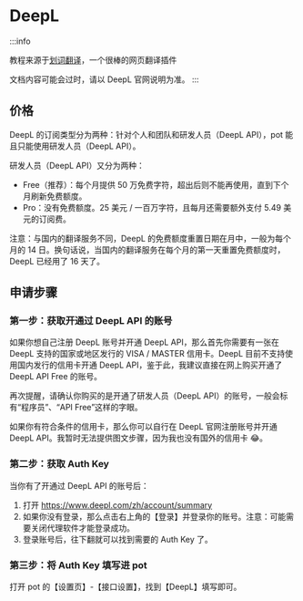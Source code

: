 # DeepL

:::info

教程来源于[划词翻译](https://hcfy.app/)，一个很棒的网页翻译插件

文档内容可能会过时，请以 DeepL 官网说明为准。
:::

## 价格

DeepL 的订阅类型分为两种：针对个人和团队和研发人员（DeepL API），pot 能且只能使用研发人员（DeepL API）。

研发人员（DeepL API）又分为两种：

- Free（推荐）：每个月提供 50 万免费字符，超出后则不能再使用，直到下个月刷新免费额度。
- Pro：没有免费额度。25 美元 / 一百万字符，且每月还需要额外支付 5.49 美元的订阅费。

注意：与国内的翻译服务不同，DeepL 的免费额度重置日期在月中，一般为每个月的 14 日。换句话说，当国内的翻译服务在每个月的第一天重置免费额度时，DeepL 已经用了 16 天了。

## 申请步骤

### 第一步：获取开通过 DeepL API 的账号

如果你想自己注册 DeepL 账号并开通 DeepL API，那么首先你需要有一张在 DeepL 支持的国家或地区发行的 VISA / MASTER 信用卡。DeepL 目前不支持使用国内发行的信用卡开通 DeepL API，鉴于此，我建议直接在网上购买开通了 DeepL API Free 的账号。

再次提醒，请确认你购买的是开通了研发人员（DeepL API）的账号，一般会标有“程序员”、“API Free”这样的字眼。

如果你有符合条件的信用卡，那么你可以自行在 DeepL 官网注册账号并开通 DeepL API。我暂时无法提供图文步骤，因为我也没有国外的信用卡 😂。

### 第二步：获取 Auth Key

当你有了开通过 DeepL API 的账号后：

1. 打开 https://www.deepl.com/zh/account/summary
2. 如果你没有登录，那么点击右上角的【登录】并登录你的账号。注意：可能需要关闭代理软件才能登录成功。
3. 登录账号后，往下翻就可以找到需要的 Auth Key 了。

### 第三步：将 Auth Key 填写进 pot

打开 pot 的【设置页】-【接口设置】，找到【DeepL】填写即可。

<div
  class="wwads-cn wwads-horizontal wwads-sticky"
  data-id="285"
  style={{ maxWidth: "180px" }}
></div>
